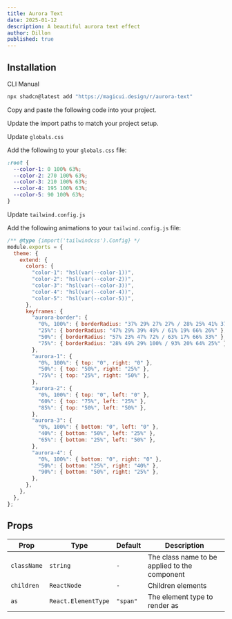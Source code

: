 ```yaml
---
title: Aurora Text
date: 2025-01-12
description: A beautiful aurora text effect
author: Dillon
published: true
---
```


<ComponentPreview name="aurora-text-demo" />

## Installation

<Tabs defaultValue="cli">

<TabsList>
  <TabsTrigger value="cli">CLI</TabsTrigger>
  <TabsTrigger value="manual">Manual</TabsTrigger>
</TabsList>
<TabsContent value="cli">

```bash
npx shadcn@latest add "https://magicui.design/r/aurora-text"
```

</TabsContent>

<TabsContent value="manual">

<Steps>

<Step>Copy and paste the following code into your project.</Step>

<ComponentSource name="aurora-text" />

<Step>Update the import paths to match your project setup.</Step>

<Step>Update `globals.css`</Step>

Add the following to your `globals.css` file:

```css
:root {
  --color-1: 0 100% 63%;
  --color-2: 270 100% 63%;
  --color-3: 210 100% 63%;
  --color-4: 195 100% 63%;
  --color-5: 90 100% 63%;
}
```

<Step>Update `tailwind.config.js`</Step>

Add the following animations to your `tailwind.config.js` file:

```js title="tailwind.config.js" {5-39}
/** @type {import('tailwindcss').Config} */
module.exports = {
  theme: {
    extend: {
      colors: {
        "color-1": "hsl(var(--color-1))",
        "color-2": "hsl(var(--color-2))",
        "color-3": "hsl(var(--color-3))",
        "color-4": "hsl(var(--color-4))",
        "color-5": "hsl(var(--color-5))",
      },
      keyframes: {
        "aurora-border": {
          "0%, 100%": { borderRadius: "37% 29% 27% 27% / 28% 25% 41% 37%" },
          "25%": { borderRadius: "47% 29% 39% 49% / 61% 19% 66% 26%" },
          "50%": { borderRadius: "57% 23% 47% 72% / 63% 17% 66% 33%" },
          "75%": { borderRadius: "28% 49% 29% 100% / 93% 20% 64% 25%" },
        },
        "aurora-1": {
          "0%, 100%": { top: "0", right: "0" },
          "50%": { top: "50%", right: "25%" },
          "75%": { top: "25%", right: "50%" },
        },
        "aurora-2": {
          "0%, 100%": { top: "0", left: "0" },
          "60%": { top: "75%", left: "25%" },
          "85%": { top: "50%", left: "50%" },
        },
        "aurora-3": {
          "0%, 100%": { bottom: "0", left: "0" },
          "40%": { bottom: "50%", left: "25%" },
          "65%": { bottom: "25%", left: "50%" },
        },
        "aurora-4": {
          "0%, 100%": { bottom: "0", right: "0" },
          "50%": { bottom: "25%", right: "40%" },
          "90%": { bottom: "50%", right: "25%" },
        },
      },
    },
  },
};
```

</Steps>

</TabsContent>

</Tabs>

## Props

| Prop        | Type                | Default  | Description                                   |
| ----------- | ------------------- | -------- | --------------------------------------------- |
| `className` | `string`            | `-`      | The class name to be applied to the component |
| `children`  | `ReactNode`         | `-`      | Children elements                             |
| `as`        | `React.ElementType` | `"span"` | The element type to render as                 |
